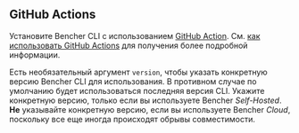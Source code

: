
## GitHub Actions

Установите Bencher CLI с использованием [GitHub Action](https://github.com/marketplace/actions/bencher-cli).
См. [как использовать GitHub Actions](/ru/docs/how-to/github-actions/) для получения более подробной информации.

<CliGitHubActions />

Есть необязательный аргумент `version`, чтобы указать конкретную версию Bencher CLI для использования.
В противном случае по умолчанию будет использоваться последняя версия CLI.
Укажите конкретную версию, только если вы используете Bencher *Self-Hosted*.
__Не__ указывайте конкретную версию, если вы используете Bencher *Cloud*, поскольку все еще иногда происходят обрывы совместимости.

<CliGitHubActionsVersion />
